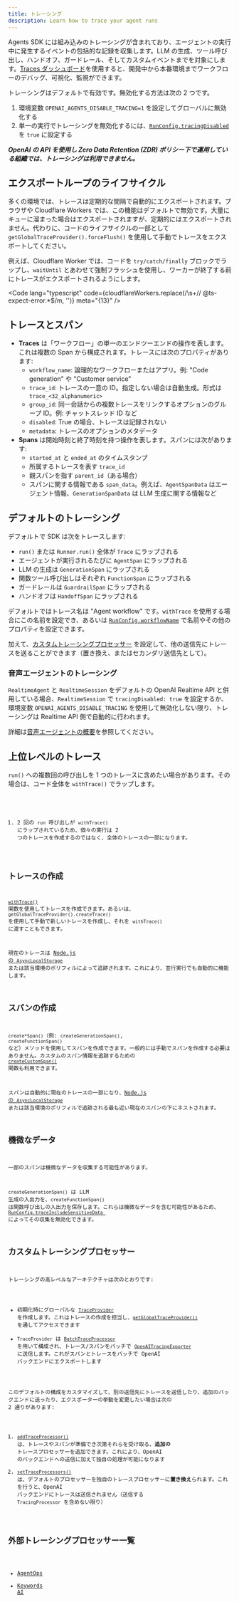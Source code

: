 ```yaml
---
title: トレーシング
description: Learn how to trace your agent runs
---
```



Agents SDK には組み込みのトレーシングが含まれており、エージェントの実行中に発生するイベントの包括的な記録を収集します。LLM の生成、ツール呼び出し、ハンドオフ、ガードレール、そしてカスタムイベントまでを対象にします。[Traces ダッシュボード](https://platform.openai.com/traces)を使用すると、開発中から本番環境までワークフローのデバッグ、可視化、監視ができます。

<Aside type="note">

トレーシングはデフォルトで有効です。無効化する方法は次の 2 つです。

1. 環境変数 `OPENAI_AGENTS_DISABLE_TRACING=1` を設定してグローバルに無効化する
2. 単一の実行でトレーシングを無効化するには、[`RunConfig.tracingDisabled`](/openai-agents-js/openai/agents-core/type-aliases/runconfig/#tracingdisabled) を `true` に設定する

**_OpenAI の API を使用し Zero Data Retention (ZDR) ポリシー下で運用している組織では、トレーシングは利用できません。_**

</Aside>

## エクスポートループのライフサイクル

多くの環境では、トレースは定期的な間隔で自動的にエクスポートされます。ブラウザや Cloudflare Workers では、この機能はデフォルトで無効です。大量にキューに溜まった場合はエクスポートされますが、定期的にはエクスポートされません。代わりに、コードのライフサイクルの一部として `getGlobalTraceProvider().forceFlush()` を使用して手動でトレースをエクスポートしてください。

例えば、Cloudflare Worker では、コードを `try/catch/finally` ブロックでラップし、`waitUntil` とあわせて強制フラッシュを使用し、ワーカーが終了する前にトレースがエクスポートされるようにします。

<Code
  lang="typescript"
  code={cloudflareWorkers.replace(/\s+\/\/ @ts-expect-error.*$/m, '')}
  meta="{13}"
/>

## トレースとスパン

- **Traces** は「ワークフロー」の単一のエンドツーエンドの操作を表します。これは複数の Span から構成されます。トレースには次のプロパティがあります:
  - `workflow_name`: 論理的なワークフローまたはアプリ。例: "Code generation" や "Customer service"
  - `trace_id`: トレースの一意の ID。指定しない場合は自動生成。形式は `trace_<32_alphanumeric>`
  - `group_id`: 同一会話からの複数トレースをリンクするオプションのグループ ID。例: チャットスレッド ID など
  - `disabled`: True の場合、トレースは記録されない
  - `metadata`: トレースのオプションのメタデータ
- **Spans** は開始時刻と終了時刻を持つ操作を表します。スパンには次があります:
  - `started_at` と `ended_at` のタイムスタンプ
  - 所属するトレースを表す `trace_id`
  - 親スパンを指す `parent_id`（ある場合）
  - スパンに関する情報である `span_data`。例えば、`AgentSpanData` はエージェント情報、`GenerationSpanData` は LLM 生成に関する情報など

## デフォルトのトレーシング

デフォルトで SDK は次をトレースします:

- `run()` または `Runner.run()` 全体が `Trace` にラップされる
- エージェントが実行されるたびに `AgentSpan` にラップされる
- LLM の生成は `GenerationSpan` にラップされる
- 関数ツール呼び出しはそれぞれ `FunctionSpan` にラップされる
- ガードレールは `GuardrailSpan` にラップされる
- ハンドオフは `HandoffSpan` にラップされる

デフォルトではトレース名は "Agent workflow" です。`withTrace` を使用する場合にこの名前を設定でき、あるいは [`RunConfig.workflowName`](/openai-agents-js/openai/agents-core/type-aliases/runconfig/#workflowname) で名前やその他のプロパティを設定できます。

加えて、[カスタムトレーシングプロセッサー](#custom-tracing-processors) を設定して、他の送信先にトレースを送ることができます（置き換え、またはセカンダリ送信先として）。

### 音声エージェントのトレーシング

`RealtimeAgent` と `RealtimeSession` をデフォルトの OpenAI Realtime API と併用している場合、`RealtimeSession` で `tracingDisabled: true` を設定するか、環境変数 `OPENAI_AGENTS_DISABLE_TRACING` を使用して無効化しない限り、トレーシングは Realtime API 側で自動的に行われます。

詳細は[音声エージェントの概要](/openai-agents-js/ja/guides/voice-agents)を参照してください。

## 上位レベルのトレース

`run()` への複数回の呼び出しを 1 つのトレースに含めたい場合があります。その場合は、コード全体を `withTrace()` でラップします。

<Code lang="typescript" code={customTraceExample} />

1. 2 回の `run` 呼び出しが `withTrace()` にラップされているため、個々の実行は 2 つのトレースを作成するのではなく、全体のトレースの一部になります。

## トレースの作成

[`withTrace()`](/openai-agents-js/openai/agents-core/functions/withtrace/) 関数を使用してトレースを作成できます。あるいは、`getGlobalTraceProvider().createTrace()` を使用して手動で新しいトレースを作成し、それを `withTrace()` に渡すこともできます。

現在のトレースは [Node.js の `AsyncLocalStorage`](https://nodejs.org/api/async_context.html#class-asynclocalstorage) または該当環境のポリフィルによって追跡されます。これにより、並行実行でも自動的に機能します。

## スパンの作成

`create*Span()`（例: `createGenerationSpan()`, `createFunctionSpan()` など）メソッドを使用してスパンを作成できます。一般的には手動でスパンを作成する必要はありません。カスタムのスパン情報を追跡するための [`createCustomSpan()`](/openai-agents-js/openai/agents-core/functions/createcustomspan/) 関数も利用できます。

スパンは自動的に現在のトレースの一部になり、[Node.js の `AsyncLocalStorage`](https://nodejs.org/api/async_context.html#class-asynclocalstorage) または該当環境のポリフィルで追跡される最も近い現在のスパンの下にネストされます。

## 機微なデータ

一部のスパンは機微なデータを収集する可能性があります。

`createGenerationSpan()` は LLM 生成の入出力を、`createFunctionSpan()` は関数呼び出しの入出力を保存します。これらは機微なデータを含む可能性があるため、[`RunConfig.traceIncludeSensitiveData
`](/openai-agents-js/openai/agents-core/type-aliases/runconfig/#traceincludesensitivedata) によってその収集を無効化できます。

## カスタムトレーシングプロセッサー

トレーシングの高レベルなアーキテクチャは次のとおりです:

- 初期化時にグローバルな [`TraceProvider`](/openai-agents-js/openai/agents-core/classes/traceprovider) を作成します。これはトレースの作成を担当し、[`getGlobalTraceProvider()`](/openai-agents-js/openai/agents-core/functions/getglobaltraceprovider/) を通してアクセスできます
- `TraceProvider` は [`BatchTraceProcessor`](/openai-agents-js/openai/agents-core/classes/batchtraceprocessor/) を用いて構成され、トレース/スパンをバッチで [`OpenAITracingExporter`](/openai-agents-js/openai/agents-openai/classes/openaitracingexporter/) に送信します。これがスパンとトレースをバッチで OpenAI バックエンドにエクスポートします

このデフォルトの構成をカスタマイズして、別の送信先にトレースを送信したり、追加のバックエンドに送ったり、エクスポーターの挙動を変更したい場合は次の 2 通りがあります:

1. [`addTraceProcessor()`](/openai-agents-js/openai/agents-core/functions/addtraceprocessor) は、トレースやスパンが準備でき次第それらを受け取る、**追加の** トレースプロセッサーを追加できます。これにより、OpenAI のバックエンドへの送信に加えて独自の処理が可能になります
2. [`setTraceProcessors()`](/openai-agents-js/openai/agents-core/functions/settraceprocessors) は、デフォルトのプロセッサーを独自のトレースプロセッサーに**置き換え**られます。これを行うと、OpenAI バックエンドにトレースは送信されません（送信する `TracingProcessor` を含めない限り）

## 外部トレーシングプロセッサー一覧

- [AgentOps](https://docs.agentops.ai/v2/usage/typescript-sdk#openai-agents-integration)
- [Keywords AI](https://docs.keywordsai.co/integration/development-frameworks/openai-agents-sdk-js)
